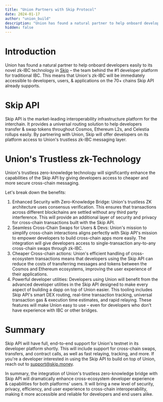 ```yaml
---
title: "Union Partners with Skip Protocol"
date: 2024-01-17
author: "union_build"
description: "Union has found a natural partner to help onboard developers easily to its novel zk-IBC technology in Skip – the team behind the #1 developer platform for traditional IBC. This means that Union's zk-IBC will be immediately accessible to developers, users, & applications on the 70+ chains Skip API already supports."
hidden: false
---
```


# Introduction

Union has found a natural partner to help onboard developers easily to its novel zk-IBC technology in [Skip](https://skip.money) – the team behind the #1 developer platform for traditional IBC. This means that Union's zk-IBC will be immediately accessible to developers, users, & applications on the 70+ chains Skip API already supports.

# Skip API

Skip API is the market-leading interoperability infrastructure platform for the interchain. It provides a universal routing solution to help developers transfer & swap tokens throughout Cosmos, Ethereum L2s, and Celestia rollups easily. By partnering with Union, Skip will offer developers on its platform access to Union's trustless zk-IBC messaging layer.

# Union's Trustless zk-Technology

Union's trustless zero-knowledge technology will significantly enhance the capabilities of the Skip API by giving developers access to cheaper and more secure cross-chain messaging.

Let's break down the benefits:

1. Enhanced Security with Zero-Knowledge Bridge: Union's trustless ZK architecture uses consensus verification. This ensures that transactions across different blockchains are settled without any third party interference. This will provide an additional layer of security and privacy for cross-chain transactions built with the Skip API.
2. Seamless Cross-Chain Swaps for Users & Devs: Union's mission to simplify cross-chain interactions aligns perfectly with Skip API's mission to empower developers to build cross-chain apps more easily. The integration will give developers access to single-transaction any-to-any cross-chain swaps through zk-IBC.
3. Cheaper Cross-chain actions: Union's efficient handling of cross-ecosystem transactions means that developers using the Skip API can reduce the costs of transferring messages and tokens between the Cosmos and Ethereum ecosystems, improving the user experience of their applications.
4. Powerful developer utilities: Developers using Union will benefit from the advanced developer utilities in the Skip API designed to make every aspect of building a dapp on top of Union easier. This tooling includes Skip API's smart DEX routing, real-time transaction tracking, universal transaction gas & execution time estimates, and rapid relaying. These features will make Union easy to use – even for developers who don't have experience with IBC or other bridges.

# Summary

Skip API will have full, end-to-end support for Union's testnet in its developer platform shortly. This will include support for cross-chain swaps, transfers, and contract calls, as well as fast relaying, tracking, and more. If you're a developer interested in using the Skip API to build on top of Union, reach out to support@skip.money.

In summary, the integration of Union's trustless zero-knowledge bridge with Skip API will dramatically enhance cross-ecosystem developer experience & capabilities for both platforms' users. It will bring a new level of security, privacy, efficiency, and user experience to cross-chain interoperability, making it more accessible and reliable for developers and end users alike.
